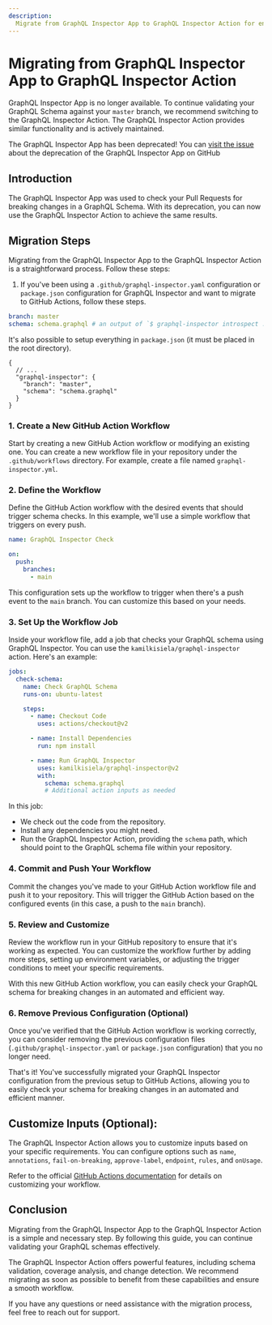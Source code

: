 ```yaml
---
description:
  Migrate from GraphQL Inspector App to GraphQL Inspector Action for enhanced schema validation.
---
```



# Migrating from GraphQL Inspector App to GraphQL Inspector Action

GraphQL Inspector App is no longer available. To continue validating your GraphQL Schema against
your `master` branch, we recommend switching to the GraphQL Inspector Action. The GraphQL Inspector
Action provides similar functionality and is actively maintained.

<Callout type="warning">The GraphQL Inspector App has been deprecated!</Callout>
<Callout type="info">
  You can [visit the issue](https://github.com/kamilkisiela/graphql-inspector/issues/2648) about the
  deprecation of the GraphQL Inspector App on GitHub
</Callout>

## Introduction

The GraphQL Inspector App was used to check your Pull Requests for breaking changes in a GraphQL
Schema. With its deprecation, you can now use the GraphQL Inspector Action to achieve the same
results.

## Migration Steps

Migrating from the GraphQL Inspector App to the GraphQL Inspector Action is a straightforward
process. Follow these steps:

1. If you've been using a `.github/graphql-inspector.yaml` configuration or `package.json`
   configuration for GraphQL Inspector and want to migrate to GitHub Actions, follow these steps.

```yaml
branch: master
schema: schema.graphql # an output of `$ graphql-inspector introspect ...`
```

It's also possible to setup everything in `package.json` (it must be placed in the root directory).

```jsonc
{
  // ...
  "graphql-inspector": {
    "branch": "master",
    "schema": "schema.graphql"
  }
}
```

### 1. Create a New GitHub Action Workflow

Start by creating a new GitHub Action workflow or modifying an existing one. You can create a new
workflow file in your repository under the `.github/workflows` directory. For example, create a file
named `graphql-inspector.yml`.

### 2. Define the Workflow

Define the GitHub Action workflow with the desired events that should trigger schema checks. In this
example, we'll use a simple workflow that triggers on every push.

```yaml
name: GraphQL Inspector Check

on:
  push:
    branches:
      - main
```

This configuration sets up the workflow to trigger when there's a push event to the `main` branch.
You can customize this based on your needs.

### 3. Set Up the Workflow Job

Inside your workflow file, add a job that checks your GraphQL schema using GraphQL Inspector. You
can use the `kamilkisiela/graphql-inspector` action. Here's an example:

```yaml
jobs:
  check-schema:
    name: Check GraphQL Schema
    runs-on: ubuntu-latest

    steps:
      - name: Checkout Code
        uses: actions/checkout@v2

      - name: Install Dependencies
        run: npm install

      - name: Run GraphQL Inspector
        uses: kamilkisiela/graphql-inspector@v2
        with:
          schema: schema.graphql
          # Additional action inputs as needed
```

In this job:

- We check out the code from the repository.
- Install any dependencies you might need.
- Run the GraphQL Inspector Action, providing the `schema` path, which should point to the GraphQL
  schema file within your repository.

### 4. Commit and Push Your Workflow

Commit the changes you've made to your GitHub Action workflow file and push it to your repository.
This will trigger the GitHub Action based on the configured events (in this case, a push to the
`main` branch).

### 5. Review and Customize

Review the workflow run in your GitHub repository to ensure that it's working as expected. You can
customize the workflow further by adding more steps, setting up environment variables, or adjusting
the trigger conditions to meet your specific requirements.

With this new GitHub Action workflow, you can easily check your GraphQL schema for breaking changes
in an automated and efficient way.

### 6. Remove Previous Configuration (Optional)

Once you've verified that the GitHub Action workflow is working correctly, you can consider removing
the previous configuration files (`.github/graphql-inspector.yaml` or `package.json` configuration)
that you no longer need.

That's it! You've successfully migrated your GraphQL Inspector configuration from the previous setup
to GitHub Actions, allowing you to easily check your schema for breaking changes in an automated and
efficient manner.

## **Customize Inputs (Optional)**:

The GraphQL Inspector Action allows you to customize inputs based on your specific requirements. You
can configure options such as `name`, `annotations`, `fail-on-breaking`, `approve-label`,
`endpoint`, `rules`, and `onUsage`.

Refer to the official
[GitHub Actions documentation](https://help.github.com/en/actions/reference/workflow-syntax-for-github-actions)
for details on customizing your workflow.

## Conclusion

Migrating from the GraphQL Inspector App to the GraphQL Inspector Action is a simple and necessary
step. By following this guide, you can continue validating your GraphQL schemas effectively.

The GraphQL Inspector Action offers powerful features, including schema validation, coverage
analysis, and change detection. We recommend migrating as soon as possible to benefit from these
capabilities and ensure a smooth workflow.

If you have any questions or need assistance with the migration process, feel free to reach out for
support.
